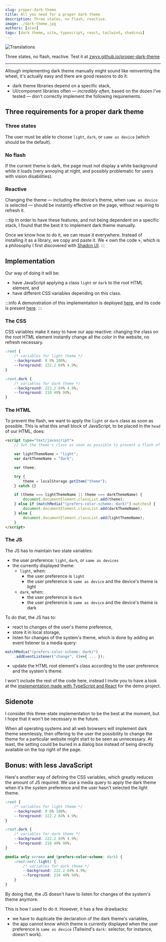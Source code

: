 ```yaml
---
slug: proper-dark-theme
title: All you need for a proper dark theme
description: Three states, no flash, reactive.
image: ./dark-theme.jpg
authors: [alex]
tags: [dark theme, vite, typescript, react, tailwind, shadcnui]
---
```



<Image src={darkTheme} alt="Translations" />

Three states, no flash, reactive. Test it at [zwyx.github.io/proper-dark-theme](https://zwyx.github.io/proper-dark-theme)

<!--truncate-->

---

Altough implementing dark theme manually might sound like reinventing the wheel, it's actually easy and there are good reasons to do it:

- dark theme libraries depend on a specific stack,
- UI/component libraries often — _incredibly often_, based on the dozen I've tested — don't correctly implement the following requirements.

## Three requirements for a proper dark theme

### Three states

The user must be able to choose `light`, `dark`, or `same as device` (which should be the default).

### No flash

If the current theme is dark, the page must not display a white background while it loads (very annoying at night, and possibly problematic for users with vision disabilities).

### Reactive

Changing the theme — including the device's theme, when `same as device` is selected — should be instantly effective on the page, without requiring to refresh it.

:::tip
In order to have these features, and not being dependent on a specific stack, I found that the best it to implement dark theme manually.

Once we know how to do it, we can reuse it everywhere. Instead of installing it as a library, we copy and paste it. We « own the code », which is a philosophy I first discovered with [Shadcn UI](https://ui.shadcn.com/docs).
:::

## Implementation

Our way of doing it will be:

- have JavaScript applying a class `light` or `dark` to the root HTML element, and
- have different CSS variables depending on this class.

:::info
A demonstration of this implementation is deployed [here](https://zwyx.github.io/proper-dark-theme/), and its code is present [here](https://github.com/Zwyx/proper-dark-theme).
:::

### The CSS

CSS variables make it easy to have our app reactive: changing the class on the root HTML element instantly change all the color in the website, no refresh necessary.

```css
:root {
	/* variables for light theme */
	--background: 0 0% 100%;
	--foreground: 222.2 84% 4.9%;
}

:root.dark {
	/* variables for dark theme */
	--background: 222.2 84% 4.9%;
	--foreground: 210 40% 98%;
}
```

### The HTML

To prevent the flash, we want to apply the `light` or `dark` class as soon as possible. This is what this small block of JavaScript, to be placed in the `head` of our HTML, does:

```html
<script type="text/javascript">
	// Set the theme's class as soon as possible to prevent a flash of the wrong theme

	var lightThemeName = "light";
	var darkThemeName = "dark";

	var theme;

	try {
		theme = localStorage.getItem("theme");
	} catch {}

	if (theme === lightThemeName || theme === darkThemeName) {
		document.documentElement.classList.add(theme);
	} else if (matchMedia("(prefers-color-scheme: dark)").matches) {
		document.documentElement.classList.add(darkThemeName);
	} else {
		document.documentElement.classList.add(lightThemeName);
	}
</script>
```

### The JS

The JS has to maintain two state variables:

- the user preference: `light`, `dark`, or `same as devices`
- the currently displayed theme:
  - `light`, when:
    - the user preference is `light`
    - the user preference is `same as device` and the device's theme is light
  - `dark`, when:
    - the user preference is `dark`
    - the user preference is `same as device` and the device's theme is dark

To do that, the JS has to:

- react to changes of the user's theme preference,
- store it in local storage,
- listen for changes of the system's theme, which is done by adding an event listener to a media query:

```ts
matchMedia("(prefers-color-scheme: dark)")
	.addEventListener("change", ()=>{ ... });
```

- update the HTML root element's class according to the user preference and the system's theme.

I won't include the rest of the code here, instead I invite you to have a look at the [implementation made with TypeScript and React](https://github.com/Zwyx/proper-dark-theme/blob/main/src/lib/ThemeContext.tsx) for the demo project.

## Sidenote

I consider this three-state implementation to be the best at the moment, but I hope that it won't be necessary in the future.

When all operating systems and all web browsers will implement dark theme seemlessly, then offering to the user the possibility to change the theme for a particular website might start to be seen as unnecessary. At least, the setting could be buried in a dialog box instead of being directly available on the top right of the page.

## Bonus: with less JavaScript

Here's another way of defining the CSS variables, which greatly reduces the amount of JS required. We use a media query to apply the dark theme when it's the system preference and the user hasn't selected the light theme.

```css
:root {
	/* variables for light theme */
	--background: 0 0% 100%;
	--foreground: 222.2 84% 4.9%;
}

:root.dark {
	/* variables for dark theme */
	--background: 222.2 84% 4.9%;
	--foreground: 210 40% 98%;
}

@media only screen and (prefers-color-scheme: dark) {
	:root:not(.light) {
		/* variables for dark theme */
		--background: 222.2 84% 4.9%;
		--foreground: 210 40% 98%;
	}
}
```

By doing that, the JS doesn't have to listen for changes of the system's theme anymore.

This is how I used to do it. However, it has a few drawbacks:

- we have to duplicate the declaration of the dark theme's variables,
- the app cannot know which theme is currently displayed when the user preference is `same as device` (Tailwind's `dark:` selector, for instance, doesn't work).

